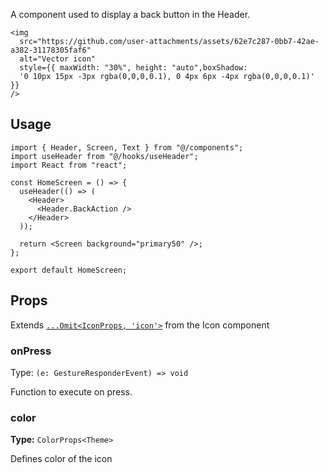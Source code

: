 A component used to display a back button in the Header.

    <img
      src="https://github.com/user-attachments/assets/62e7c287-0bb7-42ae-a382-31178305faf6"
      alt="Vector icon"
      style={{ maxWidth: "30%", height: "auto",boxShadow:
      '0 10px 15px -3px rgba(0,0,0,0.1), 0 4px 6px -4px rgba(0,0,0,0.1)' }}
    />

## Usage

```tsx
import { Header, Screen, Text } from "@/components";
import useHeader from "@/hooks/useHeader";
import React from "react";

const HomeScreen = () => {
  useHeader(() => (
    <Header>
      <Header.BackAction />
    </Header>
  ));

  return <Screen background="primary50" />;
};

export default HomeScreen;
```

## Props

Extends [`...Omit<IconProps, 'icon'>`](/docs/components/Icon) from the Icon component

### onPress

Type: `(e: GestureResponderEvent) => void`

Function to execute on press.

### color

**Type:** `ColorProps<Theme>`

Defines color of the icon
